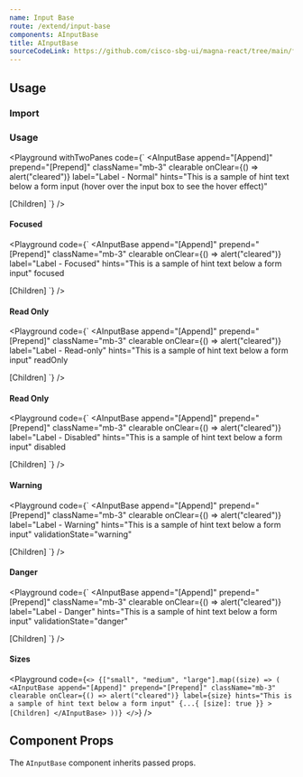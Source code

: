 ```yaml
---
name: Input Base
route: /extend/input-base
components: AInputBase
title: AInputBase
sourceCodeLink: https://github.com/cisco-sbg-ui/magna-react/tree/main/framework/components/AInputBase
---
```


## Usage

### Import

<ComponentImport components="AInputBase" />

### Usage

<Playground
  withTwoPanes
  code={`
<AInputBase
  append="[Append]"
  prepend="[Prepend]"
  className="mb-3"
  clearable
  onClear={() => alert("cleared")}
  label="Label - Normal"
  hints="This is a sample of hint text below a form input (hover over the input box to see the hover effect)"
>
  [Children]
</AInputBase>
  `}
/>

#### Focused

<Playground
  code={`
<AInputBase
  append="[Append]"
  prepend="[Prepend]"
  className="mb-3"
  clearable
  onClear={() => alert("cleared")}
  label="Label - Focused"
  hints="This is a sample of hint text below a form input"
  focused
>
  [Children]
</AInputBase>
  `}
/>

#### Read Only

<Playground
  code={`
<AInputBase
  append="[Append]"
  prepend="[Prepend]"
  className="mb-3"
  clearable
  onClear={() => alert("cleared")}
  label="Label - Read-only"
  hints="This is a sample of hint text below a form input"
  readOnly
>
  [Children]
</AInputBase>
  `}
/>

#### Read Only

<Playground
  code={`
<AInputBase
  append="[Append]"
  prepend="[Prepend]"
  className="mb-3"
  clearable
  onClear={() => alert("cleared")}
  label="Label - Disabled"
  hints="This is a sample of hint text below a form input"
  disabled
>
  [Children]
</AInputBase>
  `}
/>

#### Warning

<Playground
  code={`
<AInputBase
  append="[Append]"
  prepend="[Prepend]"
  className="mb-3"
  clearable
  onClear={() => alert("cleared")}
  label="Label - Warning"
  hints="This is a sample of hint text below a form input"
  validationState="warning"
>
  [Children]
</AInputBase>
  `}
/>

#### Danger

<Playground
  code={`
<AInputBase
  append="[Append]"
  prepend="[Prepend]"
  className="mb-3"
  clearable
  onClear={() => alert("cleared")}
  label="Label - Danger"
  hints="This is a sample of hint text below a form input"
  validationState="danger"
>
  [Children]
</AInputBase>
  `}
/>

#### Sizes

<Playground
  code={`
<>
  {["small", "medium", "large"].map((size) => (
    <AInputBase
      append="[Append]"
      prepend="[Prepend]"
      className="mb-3"
      clearable
      onClear={() => alert("cleared")}
      label={size}
      hints="This is a sample of hint text below a form input"
      {...{ [size]: true }}
    >
      [Children]
    </AInputBase>
  ))}
</>
`}
/>

## Component Props

The `AInputBase` component inherits passed props.

<Props of="AInputBase" />
